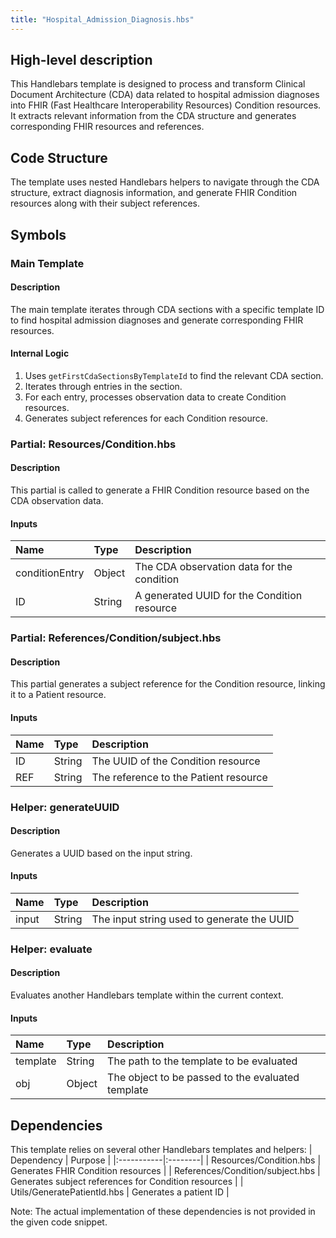 ```yaml
---
title: "Hospital_Admission_Diagnosis.hbs"
---
```


## High-level description
This Handlebars template is designed to process and transform Clinical Document Architecture (CDA) data related to hospital admission diagnoses into FHIR (Fast Healthcare Interoperability Resources) Condition resources. It extracts relevant information from the CDA structure and generates corresponding FHIR resources and references.

## Code Structure
The template uses nested Handlebars helpers to navigate through the CDA structure, extract diagnosis information, and generate FHIR Condition resources along with their subject references.

## Symbols

### Main Template
#### Description
The main template iterates through CDA sections with a specific template ID to find hospital admission diagnoses and generate corresponding FHIR resources.

#### Internal Logic
1. Uses `getFirstCdaSectionsByTemplateId` to find the relevant CDA section.
2. Iterates through entries in the section.
3. For each entry, processes observation data to create Condition resources.
4. Generates subject references for each Condition resource.

### Partial: Resources/Condition.hbs
#### Description
This partial is called to generate a FHIR Condition resource based on the CDA observation data.

#### Inputs
| Name | Type | Description |
|:-----|:-----|:------------|
| conditionEntry | Object | The CDA observation data for the condition |
| ID | String | A generated UUID for the Condition resource |

### Partial: References/Condition/subject.hbs
#### Description
This partial generates a subject reference for the Condition resource, linking it to a Patient resource.

#### Inputs
| Name | Type | Description |
|:-----|:-----|:------------|
| ID | String | The UUID of the Condition resource |
| REF | String | The reference to the Patient resource |

### Helper: generateUUID
#### Description
Generates a UUID based on the input string.

#### Inputs
| Name | Type | Description |
|:-----|:-----|:------------|
| input | String | The input string used to generate the UUID |

### Helper: evaluate
#### Description
Evaluates another Handlebars template within the current context.

#### Inputs
| Name | Type | Description |
|:-----|:-----|:------------|
| template | String | The path to the template to be evaluated |
| obj | Object | The object to be passed to the evaluated template |

## Dependencies
This template relies on several other Handlebars templates and helpers:
| Dependency | Purpose |
|:-----------|:--------|
| Resources/Condition.hbs | Generates FHIR Condition resources |
| References/Condition/subject.hbs | Generates subject references for Condition resources |
| Utils/GeneratePatientId.hbs | Generates a patient ID |

Note: The actual implementation of these dependencies is not provided in the given code snippet.